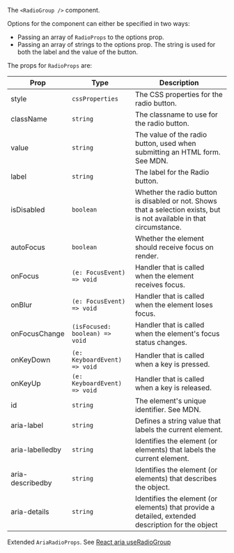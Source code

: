 The `<RadioGroup />` component.

Options for the component can either be specified in two ways:

- Passing an array of `RadioProps` to the options prop.
- Passing an array of strings to the options prop. The string is used for both the label and the
  value of the button.

The props for `RadioProps` are:

| Prop             | Type                           | Description                                                                                                            |
| ---------------- | ------------------------------ | ---------------------------------------------------------------------------------------------------------------------- |
| style            | `cssProperties`                | The CSS properties for the radio button.                                                                               |
| className        | `string`                       | The classname to use for the radio button.                                                                             |
| value            | `string`                       | The value of the radio button, used when submitting an HTML form. See MDN.                                             |
| label            | `string`                       | The label for the Radio button.                                                                                        |
| isDisabled       | `boolean`                      | Whether the radio button is disabled or not. Shows that a selection exists, but is not available in that circumstance. |
| autoFocus        | `boolean`                      | Whether the element should receive focus on render.                                                                    |
| onFocus          | `(e: FocusEvent) => void`      | Handler that is called when the element receives focus.                                                                |
| onBlur           | `(e: FocusEvent) => void`      | Handler that is called when the element loses focus.                                                                   |
| onFocusChange    | `(isFocused: boolean) => void` | Handler that is called when the element's focus status changes.                                                        |
| onKeyDown        | `(e: KeyboardEvent) => void`   | Handler that is called when a key is pressed.                                                                          |
| onKeyUp          | `(e: KeyboardEvent) => void`   | Handler that is called when a key is released.                                                                         |
| id               | `string`                       | The element's unique identifier. See MDN.                                                                              |
| aria-label       | `string`                       | Defines a string value that labels the current element.                                                                |
| aria-labelledby  | `string`                       | Identifies the element (or elements) that labels the current element.                                                  |
| aria-describedby | `string`                       | Identifies the element (or elements) that describes the object.                                                        |
| aria-details     | `string`                       | Identifies the element (or elements) that provide a detailed, extended description for the object                      |

Extended `AriaRadioProps`. See
[React aria useRadioGroup](https://react-spectrum.adobe.com/react-aria/useRadioGroup.html)
